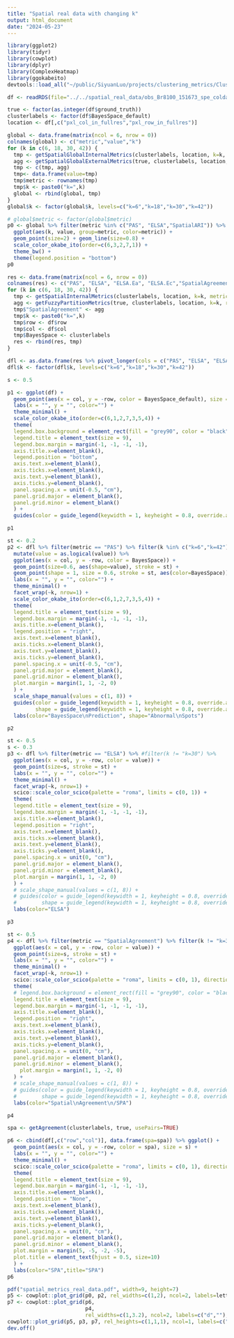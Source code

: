 ```yaml
---
title: "Spatial real data with changing k"
output: html_document
date: "2024-05-23"
---
```


```r
library(ggplot2)
library(tidyr)
library(cowplot)
library(dplyr)
library(ComplexHeatmap)
library(ggokabeito)
devtools::load_all("~/public/SiyuanLuo/projects/clustering_metrics/ClusteringMetrics")
```

```r
df <- readRDS(file="../../spatial_real_data/obs_Br8100_151673_spe_coldata.RDS")
```

```r
true <- factor(as.integer(df$ground_truth))
clusterlabels <- factor(df$BayesSpace_default)
location <- df[,c("pxl_col_in_fullres","pxl_row_in_fullres")]

global <- data.frame(matrix(ncol = 6, nrow = 0))
colnames(global) <- c("metric","value","k")
for (k in c(6, 18, 30, 42)) {
  tmp <- getSpatialGlobalInternalMetrics(clusterlabels, location, k=k, metrics=c("PAS", "ELSA"))
  agg <- getSpatialGlobalExternalMetrics(true, clusterlabels, location, k=k, metrics=c("SpatialARI"))
  tmp <- c(tmp, agg)
  tmp<- data.frame(value=tmp)
  tmp$metric <- rownames(tmp)
  tmp$k <- paste0("k=",k)
  global <- rbind(global, tmp)
}
global$k <- factor(global$k, levels=c("k=6","k=18","k=30","k=42"))
```

```r
# global$metric <- factor(global$metric)
p0 <- global %>% filter(metric %in% c("PAS", "ELSA","SpatialARI")) %>%
  ggplot(aes(k, value, group=metric, color=metric)) +
  geom_point(size=2) + geom_line(size=0.8) +
  scale_color_okabe_ito(order=c(6,3,2,7,1)) +
  theme_bw() +
  theme(legend.position = "bottom")
p0
```

```r
res <- data.frame(matrix(ncol = 6, nrow = 0))
colnames(res) <- c("PAS", "ELSA", "ELSA.Ea", "ELSA.Ec","SpatialAgreement","k")
for (k in c(6, 18, 30, 42)) {
  tmp <- getSpatialInternalMetrics(clusterlabels, location, k=k, metrics=c("PAS", "ELSA"))
  agg <- getFuzzyPartitionMetrics(true, clusterlabels, location, k=k, returnElementPairAccuracy=TRUE)
  tmp$"SpatialAgreement" <- agg
  tmp$k <- paste0("k=",k)
  tmp$row <- df$row
  tmp$col <- df$col
  tmp$BayesSpace <- clusterlabels
  res <- rbind(res, tmp)
}

```
```r
dfl <- as.data.frame(res %>% pivot_longer(cols = c("PAS", "ELSA", "ELSA.Ea", "ELSA.Ec","SpatialAgreement"), names_to="metric", values_to = "value"))
dfl$k <- factor(dfl$k, levels=c("k=6","k=18","k=30","k=42"))
```


```r
s <- 0.5

p1 <- ggplot(df) +
  geom_point(aes(x = col, y = -row, color = BayesSpace_default), size = s) +
  labs(x = "", y = "", color="") +
  theme_minimal() +
  scale_color_okabe_ito(order=c(6,1,2,7,3,5,4)) +
  theme(
  legend.box.background = element_rect(fill = "grey90", color = "black", size = 0.1),
  legend.title = element_text(size = 9),
  legend.box.margin = margin(-1, -1, -1, -1),
  axis.title.x=element_blank(),
  legend.position = "bottom",
  axis.text.x=element_blank(),
  axis.ticks.x=element_blank(),
  axis.text.y=element_blank(),
  axis.ticks.y=element_blank(),
  panel.spacing.x = unit(-0.5, "cm"),
  panel.grid.major = element_blank(),
  panel.grid.minor = element_blank()
  ) +
  guides(color = guide_legend(keywidth = 1, keyheight = 0.8, override.aes = list(size = 3)))

p1
```
```r
st <- 0.2
p2 <- dfl %>% filter(metric == "PAS") %>% filter(k %in% c("k=6","k=42")) %>%
  mutate(value = as.logical(value)) %>%
  ggplot(aes(x = col, y = -row, color = BayesSpace)) +
  geom_point(size=0.6, aes(shape=value), stroke = st) + 
  geom_point(shape = 1, size = 0.6, stroke = st, aes(color=BayesSpace)) +
  labs(x = "", y = "", color="") +
  theme_minimal() +
  facet_wrap(~k, nrow=1) +
  scale_color_okabe_ito(order=c(6,1,2,7,3,5,4)) +
  theme(
  legend.title = element_text(size = 9),
  legend.box.margin = margin(-1, -1, -1, -1),
  axis.title.x=element_blank(),
  legend.position = "right",
  axis.text.x=element_blank(),
  axis.ticks.x=element_blank(),
  axis.text.y=element_blank(),
  axis.ticks.y=element_blank(),
  panel.spacing.x = unit(-0.5, "cm"),
  panel.grid.major = element_blank(),
  panel.grid.minor = element_blank(),
  plot.margin = margin(1, 1, -2, 0)
  ) +
  scale_shape_manual(values = c(1, 8)) +
  guides(color = guide_legend(keywidth = 1, keyheight = 0.8, override.aes = list(size = 3)),
         shape = guide_legend(keywidth = 1, keyheight = 0.8, override.aes = list(size = 3))) +
  labs(color="BayesSpace\nPrediction", shape="Abnormal\nSpots")

p2
```

```r
st <- 0.5
s <- 0.3
p3 <- dfl %>% filter(metric == "ELSA") %>% #filter(k != "k=30") %>%
  ggplot(aes(x = col, y = -row, color = value)) +
  geom_point(size=s, stroke = st) + 
  labs(x = "", y = "", color="") +
  theme_minimal() +
  facet_wrap(~k, nrow=1) +
  scico::scale_color_scico(palette = "roma", limits = c(0, 1)) +
  theme(
  legend.title = element_text(size = 9),
  legend.box.margin = margin(-1, -1, -1, -1),
  axis.title.x=element_blank(),
  legend.position = "right",
  axis.text.x=element_blank(),
  axis.ticks.x=element_blank(),
  axis.text.y=element_blank(),
  axis.ticks.y=element_blank(),
  panel.spacing.x = unit(0, "cm"),
  panel.grid.major = element_blank(),
  panel.grid.minor = element_blank(), 
  plot.margin = margin(1, 1, -2, 0)
  ) +
  # scale_shape_manual(values = c(1, 8)) +
  # guides(color = guide_legend(keywidth = 1, keyheight = 0.8, override.aes = list(size = 3)),
  #        shape = guide_legend(keywidth = 1, keyheight = 0.8, override.aes = list(size = 3))) +
  labs(color="ELSA")

p3
```

```r
st <- 0.5
p4 <- dfl %>% filter(metric == "SpatialAgreement") %>% filter(k != "k=30") %>%
  ggplot(aes(x = col, y = -row, color = value)) +
  geom_point(size=s, stroke = st) + 
  labs(x = "", y = "", color="") +
  theme_minimal() +
  facet_wrap(~k, nrow=1) +
  scico::scale_color_scico(palette = "roma", limits = c(0, 1), direction=-1) +
  theme(
  # legend.box.background = element_rect(fill = "grey90", color = "black", size = 0.1),
  legend.title = element_text(size = 9),
  legend.box.margin = margin(-1, -1, -1, -1),
  axis.title.x=element_blank(),
  legend.position = "right",
  axis.text.x=element_blank(),
  axis.ticks.x=element_blank(),
  axis.text.y=element_blank(),
  axis.ticks.y=element_blank(),
  panel.spacing.x = unit(0, "cm"),
  panel.grid.major = element_blank(),
  panel.grid.minor = element_blank(),
    plot.margin = margin(1, 1, -2, 0)
  ) +
  # scale_shape_manual(values = c(1, 8)) +
  # guides(color = guide_legend(keywidth = 1, keyheight = 0.8, override.aes = list(size = 3)),
  #        shape = guide_legend(keywidth = 1, keyheight = 0.8, override.aes = list(size = 3))) +
  labs(color="Spatial\nAgreement\n/SPA")

p4
```

```r
spa <- getAgreement(clusterlabels, true, usePairs=TRUE)

p6 <- cbind(df[,c("row","col")], data.frame(spa=spa)) %>% ggplot() +
  geom_point(aes(x = col, y = -row, color = spa), size = s) +
  labs(x = "", y = "", color="") +
  theme_minimal() +
  scico::scale_color_scico(palette = "roma", limits = c(0, 1), direction=-1) +
  theme(
  legend.title = element_text(size = 9),
  legend.box.margin = margin(-1, -1, -1, -1),
  axis.title.x=element_blank(),
  legend.position = "None",
  axis.text.x=element_blank(),
  axis.ticks.x=element_blank(),
  axis.text.y=element_blank(),
  axis.ticks.y=element_blank(),
  panel.spacing.x = unit(0, "cm"),
  panel.grid.major = element_blank(),
  panel.grid.minor = element_blank(), 
  plot.margin = margin(5, -5, -2, -5),
  plot.title = element_text(hjust = 0.5, size=10)
  ) +
  labs(color="SPA",title="SPA")
p6
```

```r
pdf("spatial_metrics_real_data.pdf", width=9, height=7)
p5 <- cowplot::plot_grid(p0, p2, rel_widths=c(1,2), ncol=2, labels=letters[1:2], scale=c(1, 1))
p7 <- cowplot::plot_grid(p6, 
                         p4, 
                         rel_widths=c(1,3.2), ncol=2, labels=c("d",""), scale=c(1, 1))
cowplot::plot_grid(p5, p3, p7, rel_heights=c(1,1,1), ncol=1, labels=c("","c",""), scale=c(1, 1))
dev.off()
```


